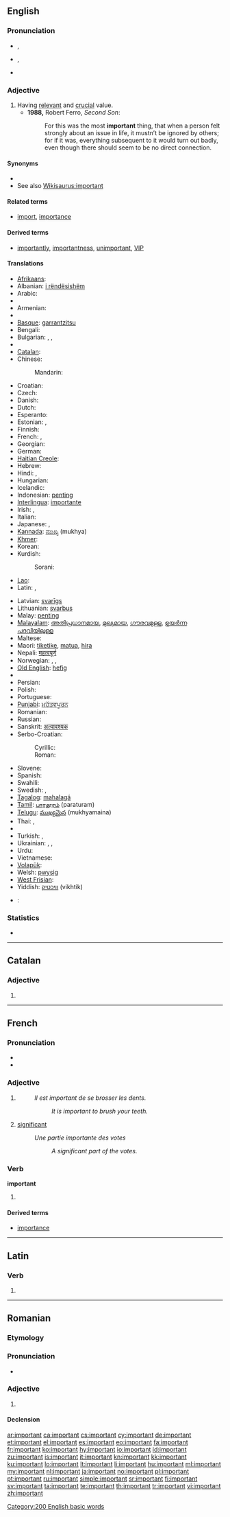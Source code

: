 ==English==

===Pronunciation===
* {{a|UK}} {{IPA|/ɪmˈpɔː.tənt/|/ɪmˈpɔː.tn̩t/}}, {{SAMPA|/Im"pO:t@nt/|2=/Im"pO:tn=t/}}
* {{a|US}} {{IPA|/ɪmˈpɔɹtənt/|/ɪmˈpɔɹʔn̩t/}}, {{SAMPA|/Im"pOrt@nt/|2=/Im"pOrtn=t/}}
* {{audio|en-us-important.ogg|Audio (US)}}

===Adjective===
{{en-adj}}

# Having [[relevant]] and [[crucial]] value.
#* '''1988,''' Robert Ferro, ''Second Son'':
#*: For this was the most '''important''' thing, that when a person felt strongly about an issue in life, it mustn’t be ignored by others; for if it was, everything subsequent to it would turn out badly, even though there should seem to be no direct connection.

====Synonyms====
* {{l|en|weighty}}
* See also [[Wikisaurus:important]]

====Related terms====
* [[import]], [[importance]]

====Derived terms====
* [[importantly]], [[importantness]], [[unimportant]], [[VIP]]

====Translations====
{{trans-top|having relevant and crucial value}}
* [[Afrikaans]]: {{t+|af|belangrik|xs=Afrikaans}}
* Albanian: [[i rëndësishëm]]
* Arabic: {{t|ar|مهم|tr=muhim}}
* {{trreq|arc}}
* Armenian: {{t|hy|կարևոր|tr=karevor|sc=Armn}}
* {{trreq|ban}}
* [[Basque]]: [[garrantzitsu]]
* Bengali: {{t|bn|গুরুত্বপূর্ণ|tr=guruttopurno|sc=Beng}}
* Bulgarian: {{t+|bg|важен|m|tr=važen}}, {{t+|bg|важна|f|tr=važna}}, {{t+|bg|важно|n|tr=važno}}
* {{trreq|my}}
* [[Catalan]]: {{t+|ca|important}}
* Chinese:
*: Mandarin: {{t-|cmn|重要|tr=zhòngyào|sc=Hani}}
* Croatian: {{t-|hr|važan}}
* Czech: {{t+|cs|důležitý|m}}
* Danish: {{t|da|vigtig}}
* Dutch: {{t+|nl|belangrijk}}
* Esperanto: {{t-|eo|grava|xs=Esperanto}}
* Estonian: {{t-|et|tähtis}}, {{t-|et|oluline}}
* Finnish: {{t+|fi|tärkeä}}
* French: {{t+|fr|important|m}}, {{t+|fr|importante|f}}
* Georgian: {{t-|ka|მნიშვნელოვანი|tr=mnišvnelovani|sc=Geor|xs=Georgian}}
* German: {{t+|de|wichtig}}
* [[Haitian Creole]]: {{tø|ht|enpòtan}}
* Hebrew: {{t-|he|חשוב|tr=khashúv}}
* Hindi: {{t|hi|महत्वपूर्ण|tr=mahatvapūrṇ|xs=Hindi}}, {{t|hi|अहम|tr=aham|sc=Deva}}
* Hungarian: {{t+|hu|fontos}}
* Icelandic: {{t+|is|mikilvægur|m}}
* Indonesian: [[penting]]
* [[Interlingua]]: [[importante]]
* Irish: {{t|ga|tábhachtach}}, {{t|ga|mórluachach}}
* Italian: {{t+|it|importante}}
* Japanese: {{t|ja|重要|tr=じゅうような, jūyō-na|alt=重要な}}, {{t|ja|大切|tr=たいせつな, taisetsu-na|alt=大切な}}
* [[Kannada]]: [[ಮುಖ್ಯ]] (mukhya)
* [[Khmer]]: {{t|km|សំខាន់|tr=somkən|sc=Khmr}}
* Korean: {{t|ko|중요한|tr=jungyohan|sc=Hang}}
* Kurdish:
*: Sorani: {{t|ku|گرنگ|tr=gring|sc=ku-Arab}}
* [[Lao]]: {{t-|lo|ສຳຄັນ|tr=sam-khan|sc=Laoo|xs=Lao}}
* Latin: {{t+|la|gravis}}, {{t|la|magnus}}
{{trans-mid}}
* Latvian: [[svarīgs]]
* Lithuanian: [[svarbus]]
* Malay: [[penting]]
* [[Malayalam]]: [[അതിപ്രധാനമായ]], [[മുഖ്യമായ]], [[ഗൗരവമുള്ള]], [[ഉയര്‍ന്ന പദവിയിലുള്ള]]
* Maltese: {{t-|mt|importanti|xs=Maltese}}
* Maori: [[tiketike]], [[matua]], [[hira]]
* Nepali: [[महत्वपूर्ण]]
* Norwegian: {{t|no|alvorlig}}, {{t|no|betydelig}}, {{t|no|viktig}}
* [[Old English]]: [[hefig]]
* {{trreq|or}}
* Persian: {{t|fa|مهم|tr=mohem||alt=مُهِمّ|sc=fa-Arab}}
* Polish: {{t|pl|ważny|m}}
* Portuguese: {{t+|pt|importante}}
* [[Punjabi]]: [[ਮਹੱਤਵਪੂਰਨ]]
* Romanian: {{t-|ro|important}}
* Russian: {{t+|ru|важный|tr=vážnyj}}
* Sanskrit: [[अत्यावश्यक]]
* Serbo-Croatian:
*: Cyrillic: {{t|sh|важан|sc=Cyrl}}
*: Roman: {{t|sh|važan}}
* Slovene: {{t-|sl|pomemben}}
* Spanish: {{t+|es|importante}}
* Swahili: {{t+|sw|maarufu|xs=Swahili}}
* Swedish: {{t+|sv|viktig}}, {{t+|sv|betydelsefull}}
* [[Tagalog]]: [[mahalagá]]
* [[Tamil]]: [[பாரதூரம்]] (paraturam)
* [[Telugu]]: [[ముఖ్యమైన]] (mukhyamaina)
* Thai: {{t|th|สำคัญ|tr=săm-kan}}, {{t|th|เอ้|tr=ây}}
* {{trreq|bo}}
* Turkish: {{t+|tr|önemli}}, {{t+|tr|mühim}}
* Ukrainian: {{t-|uk|важливий|tr=važlývyj|xs=Ukrainian}}, {{t-|uk|значний|tr=značnýj|xs=Ukrainian}}, {{t-|uk|важний|tr=važnýj|xs=Ukrainian}}
* Urdu: {{t|ur|اہم|tr=aham|sc=ur-Arab}}
* Vietnamese: {{t+|vi|quan trọng|xs=Vietnamese}}
* [[Volapük]]: {{t|vo|veütik}}
* Welsh: [[pwysig]]
* [[West Frisian]]: {{t-|fy|wichtich|xs=West Frisian}}
* Yiddish: [[וויכטיק]] (vikhtik)
{{trans-bottom}}

{{checktrans-top}}
* {{ttbc|bn}}: {{t|bn|দরকারী|tr=dorkārī|sc=Beng|xs=Bengali}}
{{trans-mid}}
{{trans-bottom}}

===Statistics===
* {{rank|glad|hair|ran|572|important|mine|wild|front}}

[[Category:200 English basic words]]

----

==Catalan==

===Adjective===
{{ca-adj|type=mf}}

# {{l|en|important}}

----

==French==

===Pronunciation===
* {{audio|Fr-important.ogg|audio}}
* {{IPA|/ɛ̃.pɔʁ.tɑ̃/|lang=fr}}

===Adjective===
{{fr-adj}}

# {{l|en|important}}
#: ''Il est important de se brosser les dents.''
#:: ''It is important to brush your teeth.''
# [[significant]]
#: ''Une partie importante des votes''
#:: ''A significant part of the votes.''

===Verb===
'''important'''

# {{present participle of|[[importer#French|importer]]|lang=fr}}

====Derived terms====
* [[importance]]

----

==Latin==

===Verb===
{{la-verb-form|important}}

# {{conjugation of|importo|importō|3|p|pres|act|ind|lang=la}}

----

==Romanian==

===Etymology===
{{etyl|fr|ro}} {{term|important|lang=fr}}

===Pronunciation===
* {{IPA|[im.porˈtant]|lang=ro}}

===Adjective===
{{ro-adj|4}}

# {{l|en|important}}

====Declension====
{{ro-adj-4|mpl=importanți}}

[[ar:important]]
[[ca:important]]
[[cs:important]]
[[cy:important]]
[[de:important]]
[[et:important]]
[[el:important]]
[[es:important]]
[[eo:important]]
[[fa:important]]
[[fr:important]]
[[ko:important]]
[[hy:important]]
[[io:important]]
[[id:important]]
[[zu:important]]
[[is:important]]
[[it:important]]
[[kn:important]]
[[kk:important]]
[[ku:important]]
[[lo:important]]
[[lt:important]]
[[li:important]]
[[hu:important]]
[[ml:important]]
[[my:important]]
[[nl:important]]
[[ja:important]]
[[no:important]]
[[pl:important]]
[[pt:important]]
[[ru:important]]
[[simple:important]]
[[sr:important]]
[[fi:important]]
[[sv:important]]
[[ta:important]]
[[te:important]]
[[th:important]]
[[tr:important]]
[[vi:important]]
[[zh:important]]